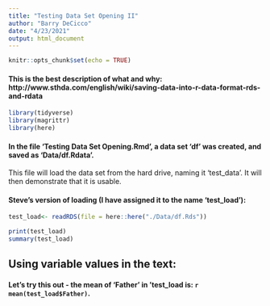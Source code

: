 ```yaml
---
title: "Testing Data Set Opening II"
author: "Barry DeCicco"
date: "4/23/2021"
output: html_document
---
```



```r
knitr::opts_chunk$set(echo = TRUE)
```


#### This is the best description of what and why:  http://www.sthda.com/english/wiki/saving-data-into-r-data-format-rds-and-rdata

```r
library(tidyverse)
library(magrittr)
library(here)

```
#### In the file 'Testing Data Set Opening.Rmd', a data set 'df' was created, and saved as 'Data/df.Rdata'.

This file will load the data set from the hard drive, naming it 'test_data'.
It will then demonstrate that it is usable.


#### Steve's version of loading (I have assigned it to the name 'test_load'):


```r
test_load<- readRDS(file = here::here("./Data/df.Rds"))
```



```r

print(test_load)
summary(test_load)

```

## Using variable values in the text:

#### Let's try this out - the mean of 'Father' in 'test_load is:  `r mean(test_load$Father)`.




